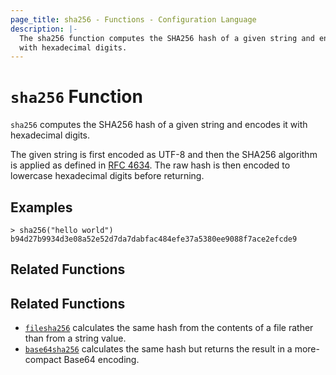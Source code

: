 ```yaml
---
page_title: sha256 - Functions - Configuration Language
description: |-
  The sha256 function computes the SHA256 hash of a given string and encodes it
  with hexadecimal digits.
---
```


# `sha256` Function

`sha256` computes the SHA256 hash of a given string and encodes it with
hexadecimal digits.

The given string is first encoded as UTF-8 and then the SHA256 algorithm is applied
as defined in [RFC 4634](https://tools.ietf.org/html/rfc4634). The raw hash is
then encoded to lowercase hexadecimal digits before returning.

## Examples

```
> sha256("hello world")
b94d27b9934d3e08a52e52d7da7dabfac484efe37a5380ee9088f7ace2efcde9
```

## Related Functions

## Related Functions

* [`filesha256`](/terraform/language/reference/functions/filesha256) calculates the same hash from
  the contents of a file rather than from a string value.
* [`base64sha256`](/terraform/language/reference/functions/base64sha256) calculates the same hash but returns
  the result in a more-compact Base64 encoding.
